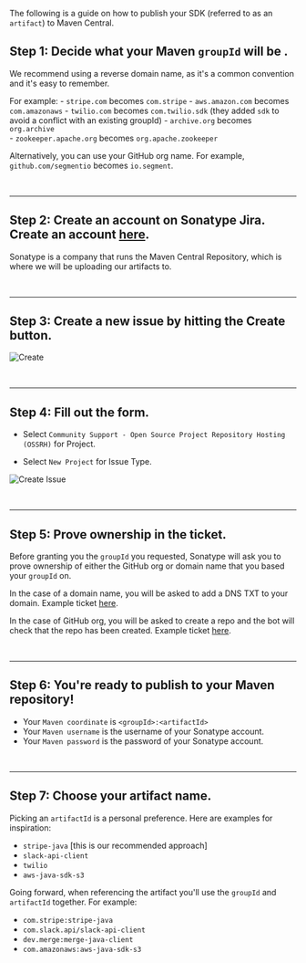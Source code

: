 The following is a guide on how to publish your SDK (referred to as an `artifact`) to Maven Central.

## Step 1: Decide what your Maven `groupId` will be .

We recommend using a reverse domain name, as it's a common convention and it's easy to remember. 

For example:
    - `stripe.com` becomes `com.stripe`
    - `aws.amazon.com` becomes `com.amazonaws`
    - `twilio.com` becomes `com.twilio.sdk` (they added `sdk` to avoid a conflict with an existing groupId)
    - `archive.org` becomes `org.archive`   
    - `zookeeper.apache.org` becomes `org.apache.zookeeper`

Alternatively, you can use your GitHub org name. For example, `github.com/segmentio` becomes `io.segment`.

<br />

---

## Step 2: Create an account on Sonatype Jira. Create an account [here](https://issues.sonatype.org/secure/Signup!default.jspa).

Sonatype is a company that runs the Maven Central Repository, which is where we will be uploading our artifacts to.

<br />

---

## Step 3: Create a new issue by hitting the Create button.

![Create](https://fern-image-hosting.s3.amazonaws.com/sonatype-create-button.png)

<br />

---

## Step 4: Fill out the form. 

- Select `Community Support - Open Source Project Repository Hosting (OSSRH)` for Project. 

- Select `New Project` for Issue Type.

![Create Issue](https://fern-image-hosting.s3.amazonaws.com/sonatype-create-issue-form.png)

<br />

---

## Step 5: Prove ownership in the ticket.

Before granting you the `groupId` you requested, Sonatype will ask you to prove ownership of either the GitHub org or domain name that you based your `groupId` on.

In the case of a domain name, you will be asked to add a DNS TXT to your domain. Example ticket [here](https://issues.sonatype.org/browse/OSSRH-76115?jql=text%20~%20%22com%22).

In the case of GitHub org, you will be asked to create a repo and the bot will check that the repo has been created. Example ticket [here](https://issues.sonatype.org/browse/OSSRH-85770). 

<br />

---

## Step 6: You're ready to publish to your Maven repository! 

- Your `Maven coordinate` is `<groupId>:<artifactId>`
- Your `Maven username` is the username of your Sonatype account. 
- Your `Maven password` is the password of your Sonatype account.

<br />

---

## Step 7: Choose your artifact name.

Picking an `artifactId` is a personal preference.  Here are examples for inspiration:

- `stripe-java` [this is our recommended approach]
- `slack-api-client`
- `twilio`
- `aws-java-sdk-s3`

Going forward, when referencing the artifact you'll use the `groupId` and `artifactId` together. For example:

- `com.stripe:stripe-java`
- `com.slack.api/slack-api-client`
- `dev.merge:merge-java-client`
- `com.amazonaws:aws-java-sdk-s3`